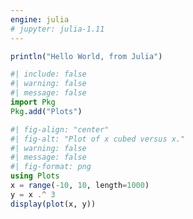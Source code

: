 ```yaml
---
engine: julia
# jupyter: julia-1.11
---
```


```julia
println("Hello World, from Julia")
```

```julia
#| include: false
#| warning: false
#| message: false
import Pkg
Pkg.add("Plots")
```

```julia
#| fig-align: "center"
#| fig-alt: "Plot of x cubed versus x."
#| warning: false
#| message: false
#| fig-format: png
using Plots
x = range(-10, 10, length=1000)
y = x .^ 3
display(plot(x, y))
```
